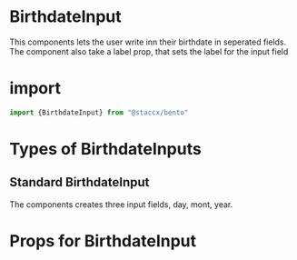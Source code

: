 
<Meta title="Components|Forms/Input/BirthdateInput" component={BirthdateInput}/>


# BirthdateInput
This components lets the user write inn their birthdate in seperated fields. The component also take a label prop, that sets
the label for the input field


# import

```javascript
import {BirthdateInput} from "@staccx/bento"
```

# Types of BirthdateInputs


## Standard BirthdateInput
The components creates three input fields, day, mont, year. 


<Preview>
  <Story name="Standard">
   <BirthdateInput label={"BirthdateInput"} id="9852145" />
  </Story>
</Preview>





# Props for BirthdateInput
<Props of={BirthdateInput} />
